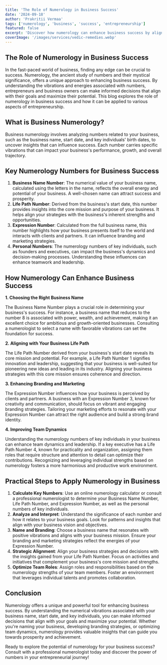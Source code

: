 ---
title: 'The Role of Numerology in Business Success'
date: '2024-09-18'
author: 'Prakritii Vermaa'
tags: ['numerology', 'business', 'success', 'entrepreneurship']
featured: false
excerpt: 'Discover how numerology can enhance business success by aligning your strategies with the energies and vibrations of numbers.'
coverImage: '/images/services/vedic-remedies.webp'
---

## The Role of Numerology in Business Success

In the fast-paced world of business, finding any edge can be crucial to success. Numerology, the ancient study of numbers and their mystical significance, offers a unique approach to enhancing business success. By understanding the vibrations and energies associated with numbers, entrepreneurs and business owners can make informed decisions that align with their goals and maximize their potential. This blog explores the role of numerology in business success and how it can be applied to various aspects of entrepreneurship.

## What is Business Numerology?

Business numerology involves analyzing numbers related to your business, such as the business name, start date, and key individuals' birth dates, to uncover insights that can influence success. Each number carries specific vibrations that can impact your business's performance, growth, and overall trajectory.

## Key Numerology Numbers for Business Success

1. **Business Name Number**: The numerical value of your business name, calculated using the letters in the name, reflects the overall energy and potential of your business. A well-chosen name can attract success and prosperity.
2. **Life Path Number**: Derived from the business's start date, this number provides insights into the core mission and purpose of your business. It helps align your strategies with the business's inherent strengths and opportunities.
3. **Expression Number**: Calculated from the full business name, this number highlights how your business presents itself to the world and interacts with clients and partners. It can influence branding and marketing strategies.
4. **Personal Numbers**: The numerology numbers of key individuals, such as founders and executives, can impact the business's dynamics and decision-making processes. Understanding these influences can enhance teamwork and leadership.

## How Numerology Can Enhance Business Success

**1. Choosing the Right Business Name**

The Business Name Number plays a crucial role in determining your business's success. For instance, a business name that reduces to the number 8 is associated with power, wealth, and achievement, making it an excellent choice for ambitious and growth-oriented businesses. Consulting a numerologist to select a name with favorable vibrations can set the foundation for success.

**2. Aligning with Your Business Life Path**

The Life Path Number derived from your business's start date reveals its core mission and potential. For example, a Life Path Number 1 signifies innovation and leadership, suggesting that your business is well-suited for pioneering new ideas and leading in its industry. Aligning your business strategies with this core mission ensures coherence and direction.

**3. Enhancing Branding and Marketing**

The Expression Number influences how your business is perceived by clients and partners. A business with an Expression Number 3, known for creativity and communication, should focus on vibrant and engaging branding strategies. Tailoring your marketing efforts to resonate with your Expression Number can attract the right audience and build a strong brand identity.

**4. Improving Team Dynamics**

Understanding the numerology numbers of key individuals in your business can enhance team dynamics and leadership. If a key executive has a Life Path Number 4, known for practicality and organization, assigning them roles that require structure and attention to detail can optimize their contributions. Recognizing and leveraging individual strengths based on numerology fosters a more harmonious and productive work environment.

## Practical Steps to Apply Numerology in Business

1. **Calculate Key Numbers**: Use an online numerology calculator or consult a professional numerologist to determine your Business Name Number, Life Path Number, and Expression Number, as well as the personal numbers of key individuals.
2. **Analyze and Interpret**: Understand the significance of each number and how it relates to your business goals. Look for patterns and insights that align with your business vision and objectives.
3. **Name and Branding**: Choose a business name that resonates with positive vibrations and aligns with your business mission. Ensure your branding and marketing strategies reflect the energies of your Expression Number.
4. **Strategic Alignment**: Align your business strategies and decisions with the insights gained from your Life Path Number. Focus on activities and initiatives that complement your business's core mission and strengths.
5. **Optimize Team Roles**: Assign roles and responsibilities based on the numerology strengths of your team members. Foster an environment that leverages individual talents and promotes collaboration.

## Conclusion

Numerology offers a unique and powerful tool for enhancing business success. By understanding the numerical vibrations associated with your business name, start date, and key individuals, you can make informed decisions that align with your goals and maximize your potential. Whether you're naming your business, developing branding strategies, or optimizing team dynamics, numerology provides valuable insights that can guide you towards prosperity and achievement.

Ready to explore the potential of numerology for your business success? Consult with a professional numerologist today and discover the power of numbers in your entrepreneurial journey!
